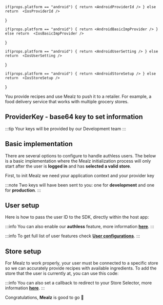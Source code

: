 






    if(props.platform == "android") { return <AndroidProviderId /> } else return  <IosProviderId />
}

    if(props.platform == "android") { return <AndroidBasicImpProvider /> } else return  <IosBasicImpProvider />
}

    if(props.platform == "android") { return <AndroidUserSetting /> } else return  <IosUserSetting />
}

    if(props.platform == "android") { return <AndroidStoreSetup /> } else return  <IosStoreSetup />
}


You provide recipes and use Mealz to push it to a retailer. For example, a food delivery service that works with multiple grocery stores. 

## ProviderKey - base64 key to set information

<ProviderId platform= {props.platform}/>

:::tip
Your keys will be provided by our Development team
:::

## Basic implementation

There are several options to configure to handle authless users. The below is a basic implementation
where the Mealz initialization process will only start after the user is **logged in** and has **selected a valid store**.

First, to init Mealz we need your application context and your provider key

:::note
Two keys will have been sent to you: one for **development** and one for **production**.
:::

<BasicImpProvider platform ={props.platform}/>

## User setup

Here is how to pass the user ID to the SDK, directly within the host app:

:::info
You can also enable our **authless** feature, more information [**here**](../advanced/user-configuration/##AuthLess
).
:::

<UserSetting platform ={props.platform}/>

:::info
To get full list of user features check [**User configurations**](../advanced/user-configuration).
:::

## Store setup

For Mealz to work properly, your user must be connected to a specific store so we can accurately provide recipes with available ingredients.
To add the store that the user is currently at, you can use this code:

<StoreSetup platform ={props.platform}/>

:::info
You can also set a callback to redirect to your Store Selector, more information [**here**](../advanced/store-configuration/##SetStore
).
:::


Congratulations, **Mealz** is good to go 🥳